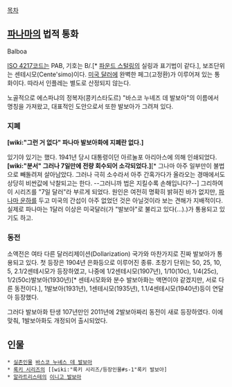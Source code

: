 [[목차]]

== [[파나마]]의 법적 통화 ==
Balboa

[[ISO 4217]]코드는 PAB, 기호는 B/.[* [[파운드 스털링]]의 실링과 표기법이 같다.], 보조단위는 센테시모(Cente'simo)이다. [[미국 달러]]에 완벽한 페그(고정환)가 이루어져 있는 통화이다. 따라서 인플레는 별도로 산정되지 않는다.

노골적으로 에스파냐의 정복자(콩키스타도르) "바스코 누녜즈 데 발보아"의 이름에서 명칭을 가져왔고, 대표적인 도안으로서 또한 발보아가 그려져 있다. 

'''{{{+2 하지만...}}}'''

=== 지폐 ===
'''[wiki:"그런 거 없다" 파나마 발보아화에 지폐란 없다.]'''

있기야 있기는 했다. 1941년 당시 대통령이던 아르눌포 아리아스에 의해 인쇄되었다. '''[wiki:"분서" 그러나 7일만에 전량 회수되어 소각되었다.]'''[* 그나마 아주 일부만이 불법으로 빼돌려져 살아남았다. 그러나 극히 소수라서 아주 간혹가다가 올라오는 경매에서도 상당히 비싼값에 낙찰되고는 한다. --그러니까 법은 지킬수록 손해입니다?--] 그리하여 이 시리즈를 "7일 달러"라 부르게 되었다.
원인은 여전히 명확히 밝혀진 바가 없지만, [[파나마 운하]]를 두고 미국의 간섭이 아주 없었던 것은 아닐것이라 보는 견해가 지배적이다. 실제로 파나마는 1달러 이상은 미국달러(가 "발보아"로 불리고 있다(...).)가 통용되고 있기도 하고.

=== 동전 ===
소액전은 여타 다른 달러리제이션(Dollarization) 국가와 마찬가지로 진짜 발보아가 통용되고 있다. 첫 등장은 1904년 은화등으로 이루어진 종류.
초창기 단위는 50, 25, 10, 5, 2.1/2센테시모가 등장하였고, 나중에 1/2센테시모(1907년), 1/10(10c), 1/4(25c), 1/2(50c)발보아(1930년)[* 센테시모화와 분수 발보아화는 액면이야 같겠지만, 서로 다른 동전이다.], 1발보아(1931년), 1센테시모(1935년), 1.1/4센테시모(1940년)등이 연달아 등장했다.

그러다 발보아화 탄생 107년만인 2011년에 2발보아짜리 동전이 새로 등장하였다. 이에 맞춰, 1발보아화도 개정되어 출시되었다.

== 인물 ==
 * [[실존인물]] [[바스코 누녜스 데 발보아]]
 * [[록키 시리즈]]의 [[wiki:"록키 시리즈/등장인물#s-1"록키 발보아]
 * [[알라트리스테]]의 [[이니고 발보아]]

 
